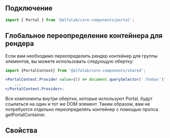 
## Подключение

```jsx
import { Portal } from '@alfalab/core-components/portal';
```

## Глобальное переопределение контейнера для рендера

Если вам необходимо переопределить рендер контейнер для группы элементов, вы можете использовать следующую обертку:


```jsx
import {PortalContext} from '@alfalab/core-components/shared';

<PortalContext.Provider value={() => document.querySelector('.foobar')}>
    ...
</PortalContext.Provider>;
```

Все компоненты внутри обертки, которые используют Portal, будут ссылаться на один и тот же DOM элемент.
Таким образом, вам не потребуется отдельно переопределять контейнер с помощью пропса getPortalContainer.

## Свойства

<ArgTypes of={Portal} />
